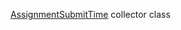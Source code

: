 [AssignmentSubmitTime](/docs/toloka-kit/reference/toloka.client.collectors.AssignmentSubmitTime) collector class
